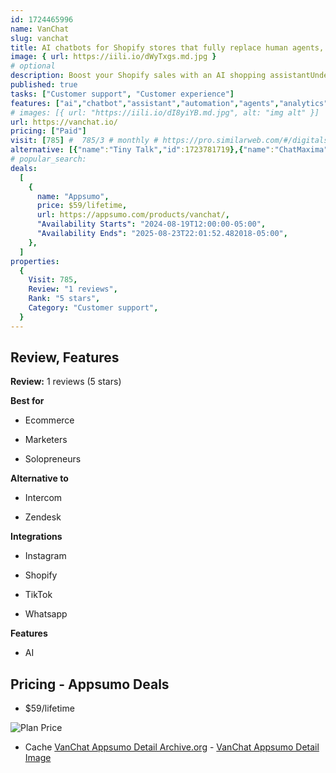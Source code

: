```yaml
---
id: 1724465996
name: VanChat
slug: vanchat
title: AI chatbots for Shopify stores that fully replace human agents, accelerating revenue growth
image: { url: https://iili.io/dWyTxgs.md.jpg }
# optional
description: Boost your Shopify sales with an AI shopping assistantUnderstand buyer intent, personalize interactions, proactively suggest products, and boost sales
published: true
tasks: ["Customer support", "Customer experience"]
features: ["ai","chatbot","assistant","automation","agents","analytics","customer support","marketing","sales"]
# images: [{ url: "https://iili.io/dI8yiYB.md.jpg", alt: "img alt" }]
url: https://vanchat.io/
pricing: ["Paid"]
visit: [785] #  785/3 # monthly # https://pro.similarweb.com/#/digitalsuite/websiteanalysis/home
alternative: [{"name":"Tiny Talk","id":1723781719},{"name":"ChatMaxima","id":1723781749},{"name":"mevo","id":1723782085},{"name":"ChatBees","id":1723007043},{"name":"InsertChat","id":1723698116}]
# popular_search:
deals:
  [
    {
      name: "Appsumo",
      price: $59/lifetime,
      url: https://appsumo.com/products/vanchat/,
      "Availability Starts": "2024-08-19T12:00:00-05:00",
      "Availability Ends": "2025-08-23T22:01:52.482018-05:00",
    },
  ]
properties:
  {
    Visit: 785,
    Review: "1 reviews",
    Rank: "5 stars",
    Category: "Customer support",
  }
---
```


## Review, Features

**Review:** 1 reviews (5 stars)

**Best for**

- Ecommerce

- Marketers

- Solopreneurs

**Alternative to**

- Intercom

- Zendesk

**Integrations**

- Instagram

- Shopify

- TikTok

- Whatsapp

**Features**

- AI

## Pricing - Appsumo Deals

- $59/lifetime

<Img src="https://iili.io/dXHqU8l.png" alt="Plan Price" />

- Cache [VanChat Appsumo Detail Archive.org](https://web.archive.org/web/*/https://appsumo.com/products/vanchat/) - [VanChat Appsumo Detail Image](https://iili.io/dXHBdoF.png)
